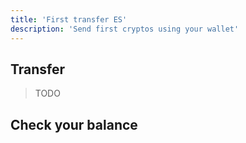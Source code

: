 ---
title: 'First transfer ES'
description: 'Send first cryptos using your wallet'
---

## Transfer

> TODO

## Check your balance

<AcademyWallet />
